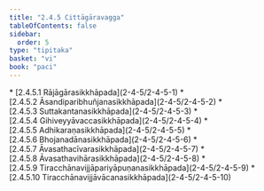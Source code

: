 ```yaml
---
title: "2.4.5 Cittāgāravagga"
tableOfContents: false
sidebar:
  order: 5
type: "tipitaka"
basket: "vi"
book: "paci"
---
```



<DynamicBreadcrumb />



<TableOfContents book="paci" section="2.4.5">
* [2.4.5.1 Rājāgārasikkhāpada](2-4-5/2-4-5-1)
* [2.4.5.2 Āsandiparibhuñjanasikkhāpada](2-4-5/2-4-5-2)
* [2.4.5.3 Suttakantanasikkhāpada](2-4-5/2-4-5-3)
* [2.4.5.4 Gihiveyyāvaccasikkhāpada](2-4-5/2-4-5-4)
* [2.4.5.5 Adhikaraṇasikkhāpada](2-4-5/2-4-5-5)
* [2.4.5.6 Bhojanadānasikkhāpada](2-4-5/2-4-5-6)
* [2.4.5.7 Āvasathacīvarasikkhāpada](2-4-5/2-4-5-7)
* [2.4.5.8 Āvasathavihārasikkhāpada](2-4-5/2-4-5-8)
* [2.4.5.9 Tiracchānavijjāpariyāpuṇanasikkhāpada](2-4-5/2-4-5-9)
* [2.4.5.10 Tiracchānavijjāvācanasikkhāpada](2-4-5/2-4-5-10)
</TableOfContents>
